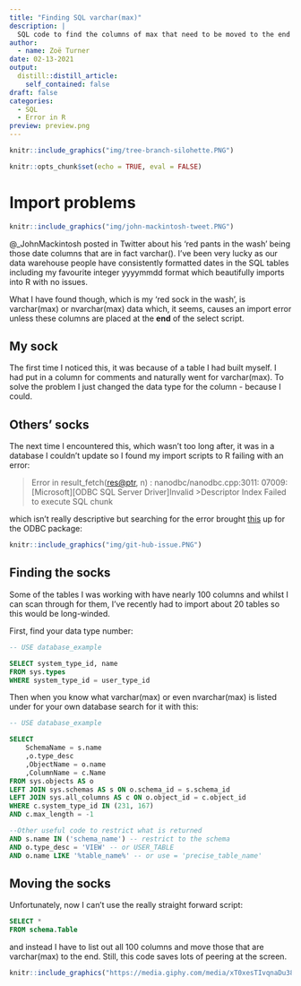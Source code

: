 ```yaml
---
title: "Finding SQL varchar(max)"
description: |
  SQL code to find the columns of max that need to be moved to the end of code for importing to R
author:
  - name: Zoë Turner
date: 02-13-2021
output:
  distill::distill_article:
    self_contained: false
draft: false
categories:
  - SQL
  - Error in R
preview: preview.png  
---
```


```r
knitr::include_graphics("img/tree-branch-silohette.PNG")

```

```r
knitr::opts_chunk$set(echo = TRUE, eval = FALSE)
```

# Import problems

```r
knitr::include_graphics("img/john-mackintosh-tweet.PNG")
```

@_JohnMackintosh posted in Twitter about his 'red pants in the wash' being those date columns that are in fact varchar(). I've been very lucky as our data warehouse people have consistently formatted dates in the SQL tables including my favourite integer yyyymmdd format which beautifully imports into R with no issues.

What I have found though, which is my 'red sock in the wash', is varchar(max) or nvarchar(max) data which, it seems, causes an import error unless these columns are placed at the **end** of the select script.

## My sock

The first time I noticed this, it was because of a table I had built myself. I had put in a column for comments and naturally went for varchar(max). To solve the problem I just changed the data type for the column - because I could.

## Others' socks

The next time I encountered this, which wasn't too long after, it was in a database I couldn't update so I found my import scripts to R failing with an error:

> Error in result_fetch([res\@ptr](mailto:res@ptr){.email}, n) : nanodbc/nanodbc.cpp:3011: 07009: [Microsoft][ODBC SQL Server Driver]Invalid \>Descriptor Index Failed to execute SQL chunk

which isn't really descriptive but searching for the error brought [this](https://github.com/r-dbi/odbc/issues/86) up for the ODBC package:

```r
knitr::include_graphics("img/git-hub-issue.PNG")
```

## Finding the socks

Some of the tables I was working with have nearly 100 columns and whilst I can scan through for them, I've recently had to import about 20 tables so this would be long-winded.

First, find your data type number:

```sql

-- USE database_example

SELECT system_type_id, name
FROM sys.types
WHERE system_type_id = user_type_id

```

Then when you know what varchar(max) or even nvarchar(max) is listed under for your own database search for it with this:

```sql

-- USE database_example

SELECT
    SchemaName = s.name
    ,o.type_desc
    ,ObjectName = o.name
    ,ColumnName = c.Name
FROM sys.objects AS o
LEFT JOIN sys.schemas AS s ON o.schema_id = s.schema_id
LEFT JOIN sys.all_columns AS c ON o.object_id = c.object_id
WHERE c.system_type_id IN (231, 167)
AND c.max_length = -1

--Other useful code to restrict what is returned
AND s.name IN ('schema_name') -- restrict to the schema
AND o.type_desc = 'VIEW' -- or USER_TABLE 
AND o.name LIKE '%table_name%' -- or use = 'precise_table_name'
```

## Moving the socks

Unfortunately, now I can't use the really straight forward script:

```sql

SELECT *
FROM schema.Table
```

and instead I have to list out all 100 columns and move those that are varchar(max) to the end. Still, this code saves lots of peering at the screen.

```r
knitr::include_graphics("https://media.giphy.com/media/xT0xesTIvqnaDu38cg/giphy.gif")
```

